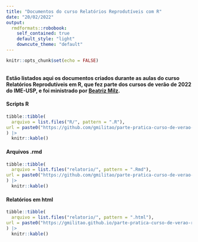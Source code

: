 ```yaml
---
title: "Documentos do curso Relatórios Reprodutíveis com R"
date: "20/02/2022"
output:
  rmdformats::robobook:
    self_contained: true
    default_style: "light"
    downcute_theme: "default"
---
```


```r
knitr::opts_chunk$set(echo = FALSE)
```
<br>
**Estão listados aqui os documentos criados durante as aulas do curso Relatórios Reprodutíveis em R, que fez parte dos cursos de verão de 2022 do IME-USP, e foi ministrado por [Beatriz Milz](https://beatrizmilz.com/).**
<br>

#### Scripts R

```r

tibble::tibble(
  arquivo = list.files("R/", pattern = ".R"),
url = paste0("https://github.com/gmilitao/parte-pratica-curso-de-verao-relatorios/blob/master/R/", arquivo)
) |> 
  knitr::kable()


```


#### Arquivos .rmd

```r

tibble::tibble(
  arquivo = list.files("relatorio/", pattern = ".Rmd"),
url = paste0("https://github.com/gmilitao/parte-pratica-curso-de-verao-relatorios/blob/master/relatorio/", arquivo)
) |> 
  knitr::kable()

```



#### Relatórios em html

```r

tibble::tibble(
  arquivo = list.files("relatorio/", pattern = ".html"),
url = paste0("https://gmilitao.github.io/parte-pratica-curso-de-verao-relatorios/relatorio/", arquivo)
) |> 
  knitr::kable()

```




